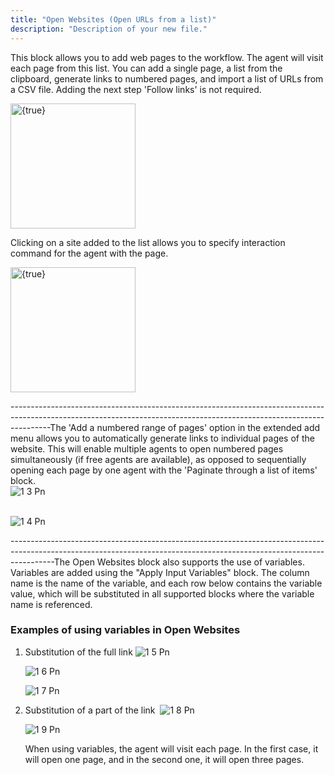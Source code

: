 ```yaml
---
title: "Open Websites (Open URLs from a list)"
description: "Description of your new file."
---
```


This block allows you to add web pages to the workflow. The agent will visit each page from this list. You can add a single page, a list from the clipboard, generate links to numbered pages, and import a list of URLs from a CSV file. Adding the next step 'Follow links' is not required.

<img
  height="200"
  src="1-1.png"
  alt={true}
  title={true}
/>

Clicking on a site added to the list allows you to specify interaction command for the agent with the page. 

<img
  height="200"
  src="Blocks/imgs/1-2.png"
  alt={true}
  title={true}
/>

----------------------------------------------------------------------------------------------------------------------------------------------------------------------The 'Add a numbered range of pages' option in the extended add menu allows you to automatically generate links to individual pages of the website. This will enable multiple agents to open numbered pages simultaneously (if free agents are available), as opposed to sequentially opening each page by one agent with the 'Paginate through a list of items' block.\
![1 3 Pn](/Blocks/imgs/1-3.png)

\
![1 4 Pn](/Blocks/imgs/1-4.png)

-----------------------------------------------------------------------------------------------------------------------------------------------------------------------The Open Websites block also supports the use of variables. \
Variables are added using the "Apply Input Variables" block. The column name is the name of the variable, and each row below contains the variable value, which will be substituted in all supported blocks where the variable name is referenced. 

### Examples of using variables in Open Websites 

1. Substitution of the full link
   ![1 5 Pn](/Blocks/imgs/1-5.png)

   
   ![1 6 Pn](/Blocks/imgs/1-6.png)

   
   ![1 7 Pn](/Blocks/imgs/1-7.png)


1. Substitution of a part of the link 
   ![1 8 Pn](/Blocks/imgs/1-8.png)

   
   ![1 9 Pn](/Blocks/imgs/1-9.png)

   When using variables, the agent will visit each page. In the first case, it will open one page, and in the second one, it will open three pages. 